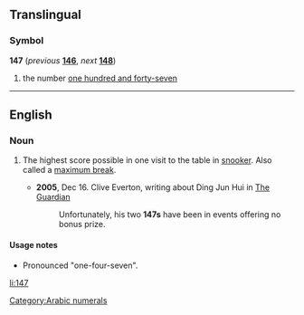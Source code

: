 ==Translingual==

===Symbol===
'''147''' (''previous'' '''[[146]]''', ''next'' '''[[148]]''')

# the number [[one hundred and forty-seven]]

[[Category:Arabic numerals]]
----

==English==

===Noun===
{{en-noun}}

# {{context|snooker|lang=en}} The highest score possible in one visit to the table in [[snooker]]. Also called a [[maximum break]].
#* '''2005''', Dec 16. Clive Everton, writing about  Ding Jun Hui in [[w:The Guardian|The Guardian]]
#*: Unfortunately, his two '''147s''' have been in events offering no bonus prize.

====Usage notes====
* Pronounced "one-four-seven".

[[li:147]]